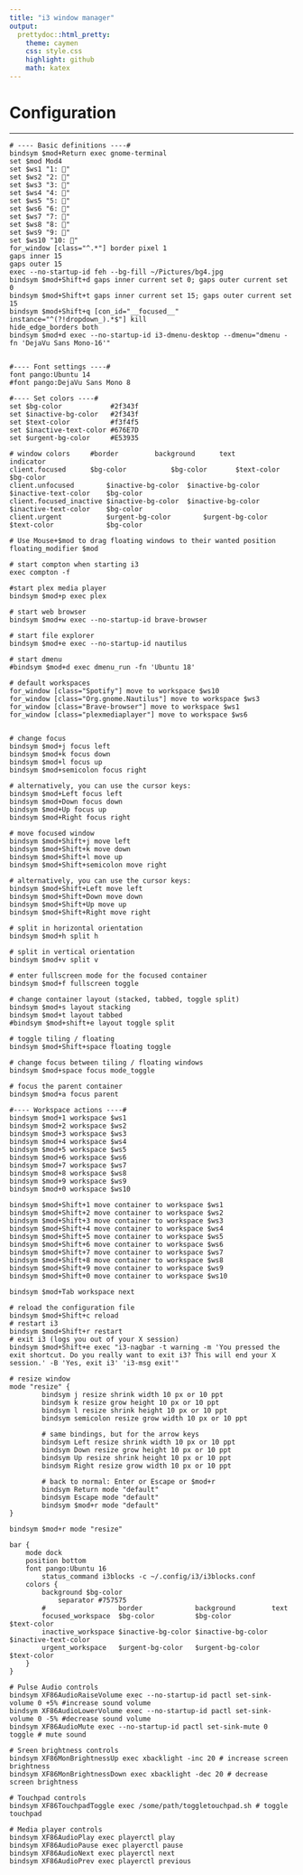 ```yaml
---
title: "i3 window manager"
output:
  prettydoc::html_pretty:
    theme: caymen
    css: style.css
    highlight: github
    math: katex
---
```

# Configuration

***

```
# ---- Basic definitions ----#
bindsym $mod+Return exec gnome-terminal
set $mod Mod4
set $ws1 "1: "
set $ws2 "2: "
set $ws3 "3: "
set $ws4 "4: "
set $ws5 "5: "
set $ws6 "6: "
set $ws7 "7: "
set $ws8 "8: "
set $ws9 "9: "
set $ws10 "10: "
for_window [class="^.*"] border pixel 1
gaps inner 15
gaps outer 15
exec --no-startup-id feh --bg-fill ~/Pictures/bg4.jpg
bindsym $mod+Shift+d gaps inner current set 0; gaps outer current set 0
bindsym $mod+Shift+t gaps inner current set 15; gaps outer current set 15
bindsym $mod+Shift+q [con_id="__focused__" instance="^(?!dropdown_).*$"] kill
hide_edge_borders both
bindsym $mod+d exec --no-startup-id i3-dmenu-desktop --dmenu="dmenu -fn 'DejaVu Sans Mono-16'"


#---- Font settings ----#
font pango:Ubuntu 14
#font pango:DejaVu Sans Mono 8

#---- Set colors ----#
set $bg-color 	         #2f343f
set $inactive-bg-color   #2f343f
set $text-color          #f3f4f5
set $inactive-text-color #676E7D
set $urgent-bg-color     #E53935

# window colors		#border		 	background		text			indicator
client.focused   	$bg-color      		$bg-color	 	$text-color          	$bg-color
client.unfocused        $inactive-bg-color 	$inactive-bg-color 	$inactive-text-color  	$bg-color
client.focused_inactive $inactive-bg-color 	$inactive-bg-color 	$inactive-text-color  	$bg-color
client.urgent           $urgent-bg-color    	$urgent-bg-color   	$text-color          	$bg-color

# Use Mouse+$mod to drag floating windows to their wanted position
floating_modifier $mod

# start compton when starting i3
exec compton -f

#start plex media player
bindsym $mod+p exec plex

# start web browser
bindsym $mod+w exec --no-startup-id brave-browser

# start file explorer
bindsym $mod+e exec --no-startup-id nautilus

# start dmenu
#bindsym $mod+d exec dmenu_run -fn 'Ubuntu 18'

# default workspaces
for_window [class="Spotify"] move to workspace $ws10
for_window [class="Org.gnome.Nautilus"] move to workspace $ws3
for_window [class="Brave-browser"] move to workspace $ws1
for_window [class="plexmediaplayer"] move to workspace $ws6


# change focus
bindsym $mod+j focus left
bindsym $mod+k focus down
bindsym $mod+l focus up
bindsym $mod+semicolon focus right

# alternatively, you can use the cursor keys:
bindsym $mod+Left focus left
bindsym $mod+Down focus down
bindsym $mod+Up focus up
bindsym $mod+Right focus right

# move focused window
bindsym $mod+Shift+j move left
bindsym $mod+Shift+k move down
bindsym $mod+Shift+l move up
bindsym $mod+Shift+semicolon move right

# alternatively, you can use the cursor keys:
bindsym $mod+Shift+Left move left
bindsym $mod+Shift+Down move down
bindsym $mod+Shift+Up move up
bindsym $mod+Shift+Right move right

# split in horizontal orientation
bindsym $mod+h split h

# split in vertical orientation
bindsym $mod+v split v

# enter fullscreen mode for the focused container
bindsym $mod+f fullscreen toggle

# change container layout (stacked, tabbed, toggle split)
bindsym $mod+s layout stacking
bindsym $mod+t layout tabbed
#bindsym $mod+shift+e layout toggle split

# toggle tiling / floating
bindsym $mod+Shift+space floating toggle

# change focus between tiling / floating windows
bindsym $mod+space focus mode_toggle

# focus the parent container
bindsym $mod+a focus parent

#---- Workspace actions ----#
bindsym $mod+1 workspace $ws1
bindsym $mod+2 workspace $ws2
bindsym $mod+3 workspace $ws3
bindsym $mod+4 workspace $ws4
bindsym $mod+5 workspace $ws5
bindsym $mod+6 workspace $ws6
bindsym $mod+7 workspace $ws7
bindsym $mod+8 workspace $ws8
bindsym $mod+9 workspace $ws9
bindsym $mod+0 workspace $ws10

bindsym $mod+Shift+1 move container to workspace $ws1
bindsym $mod+Shift+2 move container to workspace $ws2
bindsym $mod+Shift+3 move container to workspace $ws3
bindsym $mod+Shift+4 move container to workspace $ws4
bindsym $mod+Shift+5 move container to workspace $ws5
bindsym $mod+Shift+6 move container to workspace $ws6
bindsym $mod+Shift+7 move container to workspace $ws7
bindsym $mod+Shift+8 move container to workspace $ws8
bindsym $mod+Shift+9 move container to workspace $ws9
bindsym $mod+Shift+0 move container to workspace $ws10

bindsym $mod+Tab workspace next

# reload the configuration file
bindsym $mod+Shift+c reload
# restart i3
bindsym $mod+Shift+r restart
# exit i3 (logs you out of your X session)
bindsym $mod+Shift+e exec "i3-nagbar -t warning -m 'You pressed the exit shortcut. Do you really want to exit i3? This will end your X session.' -B 'Yes, exit i3' 'i3-msg exit'"

# resize window
mode "resize" {
        bindsym j resize shrink width 10 px or 10 ppt
        bindsym k resize grow height 10 px or 10 ppt
        bindsym l resize shrink height 10 px or 10 ppt
        bindsym semicolon resize grow width 10 px or 10 ppt

        # same bindings, but for the arrow keys
        bindsym Left resize shrink width 10 px or 10 ppt
        bindsym Down resize grow height 10 px or 10 ppt
        bindsym Up resize shrink height 10 px or 10 ppt
        bindsym Right resize grow width 10 px or 10 ppt

        # back to normal: Enter or Escape or $mod+r
        bindsym Return mode "default"
        bindsym Escape mode "default"
        bindsym $mod+r mode "default"
}

bindsym $mod+r mode "resize"

bar {
	mode dock
	position bottom
	font pango:Ubuntu 16
        status_command i3blocks -c ~/.config/i3/i3blocks.conf
	colors {
		background $bg-color
	    	separator #757575
		#                  border             background         text
		focused_workspace  $bg-color          $bg-color          $text-color
		inactive_workspace $inactive-bg-color $inactive-bg-color $inactive-text-color
		urgent_workspace   $urgent-bg-color   $urgent-bg-color   $text-color
	}
}

# Pulse Audio controls
bindsym XF86AudioRaiseVolume exec --no-startup-id pactl set-sink-volume 0 +5% #increase sound volume
bindsym XF86AudioLowerVolume exec --no-startup-id pactl set-sink-volume 0 -5% #decrease sound volume
bindsym XF86AudioMute exec --no-startup-id pactl set-sink-mute 0 toggle # mute sound

# Sreen brightness controls
bindsym XF86MonBrightnessUp exec xbacklight -inc 20 # increase screen brightness
bindsym XF86MonBrightnessDown exec xbacklight -dec 20 # decrease screen brightness

# Touchpad controls
bindsym XF86TouchpadToggle exec /some/path/toggletouchpad.sh # toggle touchpad

# Media player controls
bindsym XF86AudioPlay exec playerctl play
bindsym XF86AudioPause exec playerctl pause
bindsym XF86AudioNext exec playerctl next
bindsym XF86AudioPrev exec playerctl previous
```
